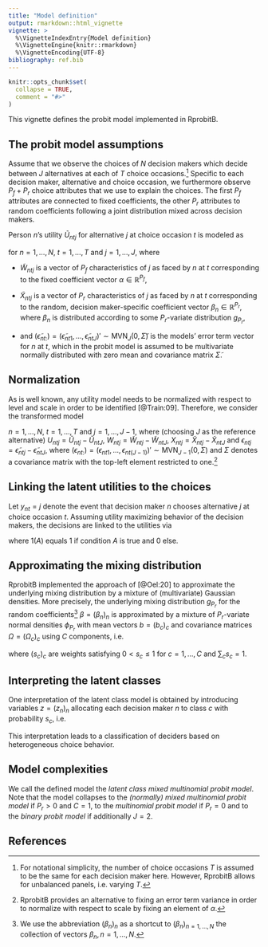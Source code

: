 ```yaml
---
title: "Model definition"
output: rmarkdown::html_vignette
vignette: >
  %\VignetteIndexEntry{Model definition}
  %\VignetteEngine{knitr::rmarkdown}
  %\VignetteEncoding{UTF-8}
bibliography: ref.bib
---
```


```r
knitr::opts_chunk$set(
  collapse = TRUE,
  comment = "#>"
)
```

This vignette defines the probit model implemented in RprobitB.

## The probit model assumptions

Assume that we observe the choices of $N$ decision makers which decide between $J$ alternatives at each of $T$ choice occasions.[^1] Specific to each decision maker, alternative and choice occasion, we furthermore observe $P_f + P_r$ choice attributes that we use to explain the choices. The first $P_f$ attributes are connected to fixed coefficients, the other $P_r$ attributes to random coefficients following a joint distribution mixed across decision makers.

Person $n$'s utility $\tilde{U}_{ntj}$ for alternative $j$ at choice occasion $t$ is modeled as

\begin{equation}
\tilde{U}_{ntj} = \tilde{W}_{ntj}'\alpha + \tilde{X}_{ntj}'\beta_n + \tilde{\epsilon}_{ntj}
\end{equation}

for $n=1,\dots,N$, $t=1,\dots,T$ and $j=1,\dots,J$, where

- $\tilde{W}_{ntj}$ is a vector of $P_f$ characteristics of $j$ as faced by $n$ at $t$ corresponding to the fixed coefficient vector $\alpha \in {\mathbb R}^{P_f}$,

- $\tilde{X}_{ntj}$ is a vector of $P_r$ characteristics of $j$ as faced by  $n$ at $t$ corresponding to the random, decision maker-specific coefficient vector $\beta_n \in {\mathbb R}^{P_r}$, where $\beta_n$ is distributed according to some $P_r$-variate distribution $g_{P_r}$,

- and $(\tilde{\epsilon}_{nt:}) = (\tilde{\epsilon}_{nt1},\dots,\tilde{\epsilon}_{ntJ})' \sim \text{MVN}_{J} (0,\tilde{\Sigma})$ is the models' error term vector for $n$ at $t$, which in the probit model is assumed to be multivariate normally distributed with zero mean and covariance matrix $\tilde{\Sigma}$.

## Normalization

As is well known, any utility model needs to be normalized with respect to level and scale in order to be identified [@Train:09]. Therefore, we consider the transformed model

\begin{equation}
U_{ntj} = W_{ntj}'\alpha + X_{ntj}'\beta_n + \epsilon_{ntj},
\end{equation}

$n=1,\dots,N$, $t=1,\dots,T$ and $j=1,\dots,J-1$, where (choosing $J$ as the reference alternative) $U_{ntj}=\tilde{U}_{ntj} - \tilde{U}_{ntJ}$, $W_{ntj}=\tilde{W}_{ntj}-\tilde{W}_{ntJ}$, $X_{ntj}=\tilde{X}_{ntj}-\tilde{X}_{ntJ}$ and $\epsilon_{ntj}=\tilde{\epsilon}_{ntj}-\tilde{\epsilon}_{ntJ}$, where $(\epsilon_{nt:}) = (\epsilon_{nt1},...,\epsilon_{nt(J-1)})'  \sim \text{MVN}_{J-1} (0,\Sigma)$ and $\Sigma$ denotes a covariance matrix with the top-left element restricted to one.[^2]

## Linking the latent utilities to the choices

Let $y_{nt}=j$ denote the event that decision maker $n$ chooses alternative $j$ at choice occasion $t$. Assuming utility maximizing behavior of the decision makers, the decisions are linked to the utilities via

\begin{equation}
y_{nt} = \sum_{j=1}^{J-1} j\cdot 1 \left (U_{ntj}=\max_i U_{nti}>0 \right) + J \cdot 1\left (U_{ntj}<0 ~\text{for all}~j\right),
\end{equation}

where $1(A)$ equals $1$ if condition $A$ is true and $0$ else.

## Approximating the mixing distribution

RprobitB implemented the approach of [@Oel:20] to approximate the underlying mixing distribution by a mixture of (multivariate) Gaussian densities. More precisely, the underlying mixing distribution $g_{P_r}$ for the random coefficients[^3] $\beta=(\beta_n)_{n}$ is approximated by a mixture of $P_r$-variate normal densities $\phi_{P_r}$ with mean vectors $b=(b_c)_{c}$ and covariance matrices $\Omega=(\Omega_c)_{c}$ using $C$ components, i.e.

\begin{equation}
\beta_n\mid b,\Omega \sim \sum_{c=1}^{C} s_c \phi_{P_r} (\cdot \mid b_c,\Omega_c),
\end{equation}

where $(s_c)_{c}$ are weights satisfying $0 < s_c\leq 1$ for $c=1,\dots,C$ and $\sum_c s_c=1$.

## Interpreting the latent classes

One interpretation of the latent class model is obtained by introducing variables $z=(z_n)_n$ allocating each decision maker $n$ to class $c$ with probability $s_c$, i.e.

\begin{equation}
\text{Prob}(z_n=c)=s_c \quad \text{and} \quad \beta_n \mid z,b,\Omega \sim \phi_{P_r}(\cdot \mid b_{z_n},\Omega_{z_n}).
\end{equation}

This interpretation leads to a classification of deciders based on heterogeneous choice behavior.

## Model complexities

We call the defined model the *latent class mixed multinomial probit model*. Note that the model collapses to the *(normally) mixed multinomial probit model* if $P_r>0$ and $C=1$, to the *multinomial probit model* if $P_r=0$ and to the *binary probit model* if additionally $J=2$.

[^1]: For notational simplicity, the number of choice occasions $T$ is assumed to be the same for each decision maker here. However, RprobitB allows for unbalanced panels, i.e. varying $T$.

[^2]: RprobitB provides an alternative to fixing an error term variance in order to normalize with respect to scale by fixing an element of $\alpha$.

[^3]: We use the abbreviation $(\beta_n)_n$ as a shortcut to $(\beta_n)_{n =1,...,N}$ the collection of vectors $\beta_n,n=1,...,N$.

## References
